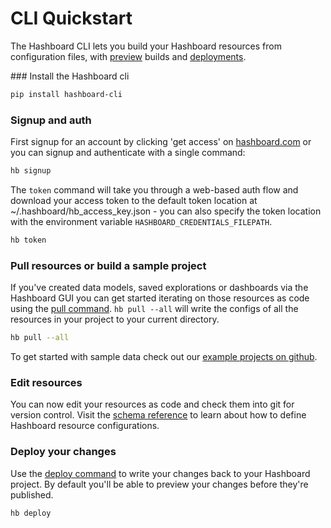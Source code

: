 
# CLI Quickstart

The Hashboard CLI lets you build your Hashboard resources from configuration files, with [preview](./cli/preview) builds and [deployments](./cli/deploy).

<Steps>
### Install the Hashboard cli

```bash copy
pip install hashboard-cli
```

### Signup and auth

First signup for an account by clicking 'get access' on [hashboard.com](https://hashboard.com) or you can signup and authenticate with a single command:

```bash copy filename="signup and auth via cli"
hb signup
```

The `token` command will take you through a web-based auth flow and download your access token to the default token location at ~/.hashboard/hb_access_key.json - you can also specify the token location with the environment variable `HASHBOARD_CREDENTIALS_FILEPATH`.

```bash filename="if you signed up on the web" copy
hb token
```

### Pull resources or build a sample project

If you've created data models, saved explorations or dashboards via the Hashboard GUI you can get started iterating on those resources as code using the [pull command](./cli/pull). `hb pull --all` will write the configs of all the resources in your project to your current directory.

```bash copy
hb pull --all
```

To get started with sample data check out our [example projects on github](https://github.com/hashboard-hq/examples).

### Edit resources

You can now edit your resources as code and check them into git for version control. Visit the [schema reference](./config-schema) to learn about how to define Hashboard resource configurations.

### Deploy your changes

Use the [deploy command](./cli/deploy) to write your changes back to your Hashboard project. By default you'll be able to preview your changes before they're published.

```bash copy
hb deploy
```

</Steps>
